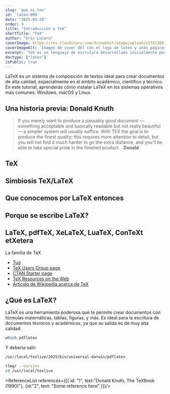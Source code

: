 ```yaml
---
slug: 'que_es_tex'
id: 'latex-009'
date: "2025-03-20"
order: 9
title: "Introducción a TeX"
shortTitle: "TeX"
author: "Eric Lucero"
coverImage: https://res.cloudinary.com/dcvnw6hvt/image/upload/v1741389125/elCronopio/cover_test-2_dnehhh.jpg
coverImageAlt: 'Imagen de cover del con el logo de latex y unas paginas'
excerpt: 'TeX es un lenguaje de escritura desarrollado inicialmente por Donald Knuth'
doctype: ["latex"]
isPublic: true
---
```


LaTeX es un sistema de composición de textos<CitationSup id="2"/> ideal para crear documentos de alta calidad, especialmente en el ámbito académico, científico y técnico. En este tutorial, aprenderás cómo instalar LaTeX en los sistemas operativos más comunes: Windows, macOS y Linux.
## Una historia previa: Donald Knuth
>If you merely want to produce a passably good document —something acceptable and basically readable but not really beautiful— a simpler system will usually suffice. With TEX the goal is to produce the finest quality; this requires more attention to detail, but you will not find it much harder to go the extra distance, and you'll be able to take special pride in the finished product. <CitationSup id="1" />.
>__Donald__
## TeX

## Simbiosis TeX/LaTeX 

## Que conocemos por LaTeX entonces

## Porque se escribe LaTeX?


##  LaTeX, pdfTeX, XeLaTeX, LuaTeX, ConTeXt etXetera
La familia de TeX
- [Tug](https://www.tug.org/begin.html)
- [TeX Users Group page](https://tug.org)
- [CTAN Starter page](https://www.ctan.org/starter)
- [TeX Resources on the Web](https://www.tug.org/interest.html#plain)
- [Articulo de Wikipedia acerca de TeX](https://en.wikipedia.org/wiki/TeX)
## ¿Qué es LaTeX?

LaTeX es una herramienta poderosa que te permite crear documentos con fórmulas matemáticas, tablas, figuras, y más. Es ideal para la escritura de documentos técnicos y académicos, ya que su salida es de muy alta calidad.

```bash
which pdflatex
```


Y deberia salir: 
```bash
/usr/local/texlive/2025/bin/universal-darwin/pdflatex
```

```bash
tlmgr --version
cd /usr/local/texlive
```

<ReferenceList references={[{
    id: "1", text:"Donald Knuth, The TeXBook (1990)"},
{id:"2", text: "Some reference here"
}]}/>